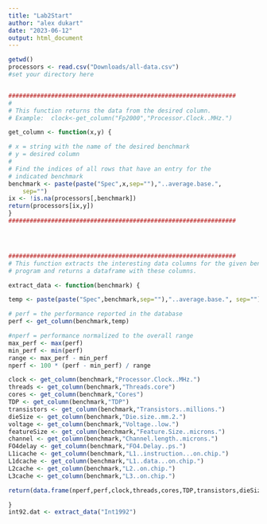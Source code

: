```yaml
---
title: "Lab2Start"
author: "alex dukart"
date: "2023-06-12"
output: html_document
---
```


```r
getwd()
processors <- read.csv("Downloads/all-data.csv")
#set your directory here


################################################################
#
# This function returns the data from the desired column.
# Example:  clock<-get_column("Fp2000","Processor.Clock..MHz.")

get_column <- function(x,y) {

# x = string with the name of the desired benchmark
# y = desired column
#
# Find the indices of all rows that have an entry for the  
# indicated benchmark
benchmark <- paste(paste("Spec",x,sep=""),"..average.base.",
	sep="")
ix <- !is.na(processors[,benchmark])
return(processors[ix,y])
}
################################################################




################################################################
# This function extracts the interesting data columns for the given benchmark
# program and returns a dataframe with these columns.

extract_data <- function(benchmark) {

temp <- paste(paste("Spec",benchmark,sep=""),"..average.base.", sep="")

# perf = the performance reported in the database
perf <- get_column(benchmark,temp)

#nperf = performance normalized to the overall range
max_perf <- max(perf)
min_perf <- min(perf)
range <- max_perf - min_perf
nperf <- 100 * (perf - min_perf) / range

clock <- get_column(benchmark,"Processor.Clock..MHz.")
threads <- get_column(benchmark,"Threads.core")
cores <- get_column(benchmark,"Cores")
TDP <- get_column(benchmark,"TDP")
transistors <- get_column(benchmark,"Transistors..millions.")
dieSize <- get_column(benchmark,"Die.size..mm.2.")
voltage <- get_column(benchmark,"Voltage..low.")
featureSize <- get_column(benchmark,"Feature.Size..microns.")
channel <- get_column(benchmark,"Channel.length..microns.")
FO4delay <- get_column(benchmark,"FO4.Delay..ps.")
L1icache <- get_column(benchmark,"L1..instruction...on.chip.")
L1dcache <- get_column(benchmark,"L1..data...on.chip.")
L2cache <- get_column(benchmark,"L2..on.chip.")
L3cache <- get_column(benchmark,"L3..on.chip.")

return(data.frame(nperf,perf,clock,threads,cores,TDP,transistors,dieSize,voltage,featureSize,channel,FO4delay,L1icache,L1dcache,L2cache,L3cache))

}
int92.dat <- extract_data("Int1992")
```

